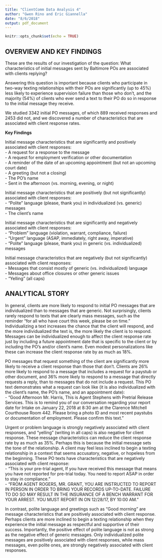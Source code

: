 ```yaml
---
title: "ClientComm Data Analysis 4"
author: "Gwen Rino and Eric Giannella"
date: "8/6/2018"
output: pdf_document
---
```


```r
knitr::opts_chunk$set(echo = TRUE)
```

## OVERVIEW AND KEY FINDINGS  

These are the results of our investigation of the question: What characteristics of initial messages sent by Baltimore POs are associated with clients replying?  

Answering this question is important because clients who participate in two-way texting relationships with their POs are significantly (up to 45%) less likely to experience supervision failure than those who don't, and the majority (54%) of clients who ever send a text to their PO do so in response to the initial message they receive.  

We studied 3342 initial PO messages, of which 889 received responses and 2453 did not, and we discovered a number of characteristics that are associated with client response rates.  

**Key Findings**  

Initial message characteristics that are significantly and positively associated with client responses:  
- A request for a response to the message  
- A request for employment verification or other documentation  
- A reminder of the date of an upcoming appointment (but not an upcoming court date)  
- A greeting (but not a closing)  
- The PO's name  
- Sent in the afternoon (vs. morning, evening, or night)  

Initial message characteristics that are positively (but not significantly) associated with client responses:  
- "Polite" language (please, thank you) in individualized (vs. generic) messages  
- The client's name  

Initial message characteristics that are significantly and negatively associated with client responses:  
- "Problem" language (violation, warrant, compliance, failure)  
- "Urgent" language (ASAP, immediately, right away, imperative)  
- "Polite" language (please, thank you) in generic (vs. individualized) messages    

Initial message characteristics that are negatively (but not significantly) associated with client responses:  
- Messages that consist mostly of generic (vs. individualized) language  
- Messages about office closures or other generic issues  
- "Yelling" (all caps)  


## ANALYTICAL STORY  

In general, clients are more likely to respond to initial PO messages that are individualized than to messages that are generic. Not surprisingly, clients rarely respond to texts that are clearly mass messages, such as the reminder "for all who have court this week, please be on time." Individualizing a text increases the chance that the client will respond, and the more individualized the text is, the more likely the client is to respond. Messages can be individualized enough to affect the client response rate just by including a future appointment date that is specific to the client or by including the PO's and/or client's name. Even modest personalizations like these can increase the client response rate by as much as 18%.   

PO messages that request something of the client are significantly more likely to receive a client response than those that don't. Clients are 26% more likely to respond to a message that includes a request for a paystub or other document, and 36% more likely to respond to a message that directly requests a reply, than to messages that do not include a request. This PO text demonstrates what a request can look like (it is also individualized with the client's name, the PO's name, and an appointment date):  
- "Good Afternoon Mr. Harris, This is Agent Stephens with Pretrial Release Services. This is to remind you of our conversation regarding your report date for Intake on January 22, 2018 at 8:30 am at the Clarence Mitchell Courthouse Room 442. Please bring a photo ID and most recent paystubs or documentation of employment. Please confirm this text."  

Urgent or problem language is strongly negatively associated with client responses, and "yelling" (writing in all caps) is also negative for client response. These message characteristics can reduce the client response rate by as much as 35%. Perhaps this is because the initial message sets the tone of the relationship. A client may feel less inclined to begin a texting relationship in a context that seems accusatory, negative, or hopeless from the beginning. These PO texts have characteristics that are negatively associated with client response:  
- "This is your pre-trial agent,  If you have received this message that means you have not reported for pre-trial today.  You need to report ASAP in order to stay in compliance."   
- "FROM AGENT ROGERS, MR. GRANT, YOU ARE INSTRUCTED TO REPORT IN PERSON IN ORDER TO BRING YOUR RECORDS UP-TO-DATE. FAILURE TO DO SO MAY RESULT IN THE INSURANCE OF A BENCH WARRANT FOR YOUR ARREST. YOU MUST REPORT IN ON 12/28/17, BY 10:00 AM."   

In contrast, polite language and greetings such as "Good morning" are message characteristics that are positively associated with client response. Perhaps clients are more inclined to begin a texting relationship when they experience the initial message as respectful and supportive of their success. Importantly, the positive effect of polite language is not as strong as the negative effect of generic messages. Only individualized polite messages are positively associated with client responses, while mass messages, even polite ones, are strongly negatively associated with client responses.  

